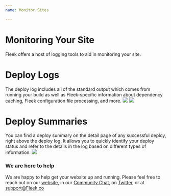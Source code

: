 ```yaml
---
name: Monitor Sites

---
```


# Monitoring Your Site
Fleek offers a host of logging tools to aid in monitoring your site.

# Deploy Logs
The deploy log includes all of the standard output which comes from running your build as well as Fleek-specific information about dependency caching, Fleek configuration file processing, and more. 
![](deploylogs1.png)
![](deploylogs2.png)

# Deploy Summaries

You can find a deploy summary on the detail page of any successful deploy, right above the deploy log. It allows you to quickly identify your deploy status and refer to the details in the log based on different types of information.
![](DeploySummary.png)

### We are here to help

We are happy to help get your website up and running. Please feel free to reach out on our [website](https://Fleek.co), in our [Community Chat](https://join.slack.com/t/fleek-public/shared_invite/zt-bxna7y1d-PbVdut4rgHt5jM6Zjg9g9A), on [Twitter](https://twitter.com/FleekHQ), or at support@Fleek.co